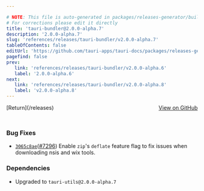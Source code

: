```yaml
---

# NOTE: This file is auto-generated in packages/releases-generator/build.ts
# For corrections please edit it directly
title: 'tauri-bundler@2.0.0-alpha.7'
description: '2.0.0-alpha.7'
slug: 'references/releases/tauri-bundler/v2.0.0-alpha.7'
tableOfContents: false
editUrl: 'https://github.com/tauri-apps/tauri-docs/packages/releases-generator/build.ts'
pagefind: false
prev:
   link: 'references/releases/tauri-bundler/v2.0.0-alpha.6'
   label: '2.0.0-alpha.6'
next:
   link: 'references/releases/tauri-bundler/v2.0.0-alpha.8'
   label: 'v2.0.0-alpha.8'
---
```


			

<ReleaseSidebar slug="references/releases/tauri-bundler"  packageName="tauri-bundler" />

<div style="margin-bottom:3rem; display: flex; justify-content: space-between; align-items: center"><span>[Return](/releases)</span><span><a href="https://github.com/tauri-apps/tauri/releases/tag/tauri-bundler-v2.0.0-alpha.7">View on GitHub</a></span></div>

### Bug Fixes

- [`3065c8ae`](https://www.github.com/tauri-apps/tauri/commit/3065c8aea375535763e1532951c4057a426fce80)([#7296](https://www.github.com/tauri-apps/tauri/pull/7296)) Enable `zip`&#39;s `deflate` feature flag to fix issues when downloading nsis and wix tools.

### Dependencies

- Upgraded to `tauri-utils@2.0.0-alpha.7`

